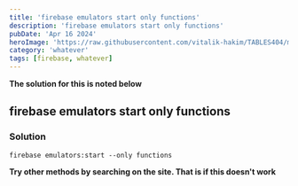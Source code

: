 ```yaml
---
title: 'firebase emulators start only functions'
description: 'firebase emulators start only functions'
pubDate: 'Apr 16 2024'
heroImage: 'https://raw.githubusercontent.com/vitalik-hakim/TABLES404/main/error_b/misc.png'
category: 'whatever'
tags: [firebase, whatever]
---
```


**The solution for this is noted below**

## firebase emulators start only functions

### Solution

```whatever
firebase emulators:start --only functions
```

**Try other methods by searching on the site. That is if this doesn't work**
